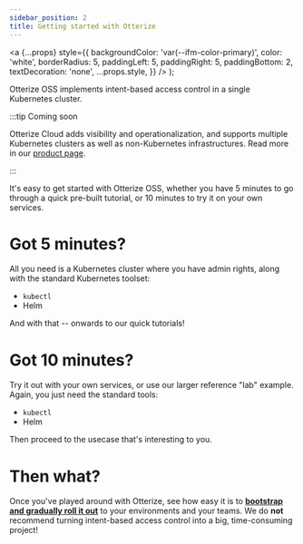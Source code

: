 ```yaml
---
sidebar_position: 2
title: Getting started with Otterize
---
```


  <a
    {...props}
    style={{
      backgroundColor: 'var(--ifm-color-primary)',
      color: 'white',
      borderRadius: 5,
      paddingLeft: 5,
      paddingRight: 5,
      paddingBottom: 2,
      textDecoration: 'none',
      ...props.style,
    }}
  />
);


Otterize OSS implements intent-based access control in a single Kubernetes cluster.

:::tip Coming soon

Otterize Cloud adds visibility and operationalization, and supports multiple Kubernetes clusters 
as well as non-Kubernetes infrastructures. Read more in our [product page](https://otterize.com/product).

:::

It's easy to get started with Otterize OSS, 
whether you have 5 minutes to go through a quick pre-built tutorial, 
or 10 minutes to try it on your own services.

# Got 5 minutes?

All you need is a Kubernetes cluster where you have admin rights, along with the standard Kubernetes toolset:
* `kubectl`
* Helm

And with that -- <LinkButton href="/documentation/quick-tutorials">onwards to our quick tutorials</LinkButton>!

# Got 10 minutes?

Try it out with your own services, or use our larger reference "lab" example.
Again, you just need the standard tools:
* `kubectl`
* Helm

Then proceed to <LinkButton href="/documentation/guides">the usecase that's interesting to you</LinkButton>.

# Then what?

Once you've played around with Otterize, see how easy it is to 
[**bootstrap and gradually roll it out**](/documentation/4-guides/6-implementing-ibac.mdx)
to your environments and your teams. We do **not** recommend turning intent-based access control into a big, time-consuming project!

